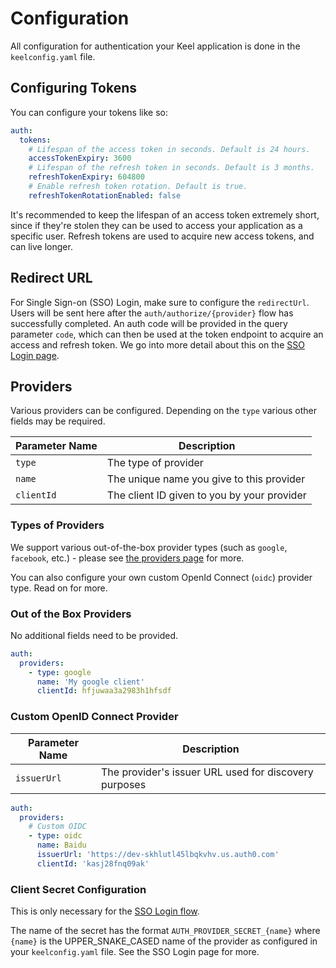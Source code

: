 # Configuration

All configuration for authentication your Keel application is done in the `keelconfig.yaml` file.

## Configuring Tokens

You can configure your tokens like so:

```yaml
auth:
  tokens:
    # Lifespan of the access token in seconds. Default is 24 hours.
    accessTokenExpiry: 3600
    # Lifespan of the refresh token in seconds. Default is 3 months.
    refreshTokenExpiry: 604800
    # Enable refresh token rotation. Default is true.
    refreshTokenRotationEnabled: false
```

It's recommended to keep the lifespan of an access token extremely short, since if they're stolen they can be used to access your application as a specific user. Refresh tokens are used to acquire new access tokens, and can live longer.

## Redirect URL

For Single Sign-on (SSO) Login, make sure to configure the `redirectUrl`.  Users will be sent here after the `auth/authorize/{provider}` flow has successfully completed. An auth code will be provided in the query parameter `code`, which can then be used at the token endpoint to acquire an access and refresh token. We go into more detail about this on the [SSO Login page](/authentication/flows/sso-login).

## Providers

Various providers can be configured.  Depending on the `type` various other fields may be required.  

| Parameter Name | Description                                |
|----------------|--------------------------------------------|
| `type`     | The type of provider |
| `name`  | The unique name you give to this provider       |
| `clientId`  | The client ID given to you by your provider    |

### Types of Providers

We support various out-of-the-box provider types (such as `google`, `facebook`, etc.) - please see [the providers page](/authentication/providers) for more.

You can also configure your own custom OpenId Connect (`oidc`) provider type. Read on for more.

### Out of the Box Providers

No additional fields need to be provided.

```yaml
auth:
  providers:
    - type: google
      name: 'My google client'
      clientId: hfjuwaa3a2983h1hfsdf
```

### Custom OpenID Connect Provider

| Parameter Name | Description                                |
|----------------|--------------------------------------------|
| `issuerUrl`     | The provider's issuer URL used for discovery purposes |

```yaml
auth:
  providers:
    # Custom OIDC
    - type: oidc
      name: Baidu
      issuerUrl: 'https://dev-skhlutl45lbqkvhv.us.auth0.com'
      clientId: 'kasj28fnq09ak'
```

### Client Secret Configuration

This is only necessary for the [SSO Login flow](/authentication/flows/sso-login).

The name of the secret has the format `AUTH_PROVIDER_SECRET_{name}` where `{name}` is the UPPER_SNAKE_CASED name of the provider as configured in your `keelconfig.yaml` file. See the SSO Login page for more.
